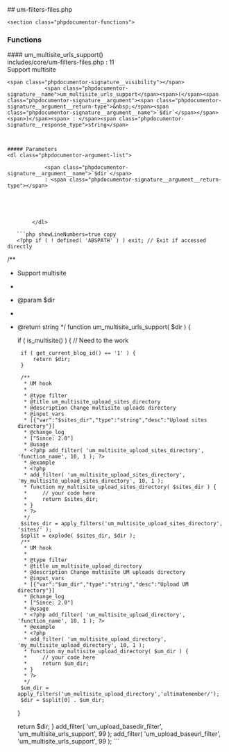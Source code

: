 

<div class="phpdocumentor-element -file">
    ## um-filters-files.php

        

    <section class="phpdocumentor-functions">
### Functions
<div class="phpdocumentor-element -function - ">
 #### um_multisite_urls_support()
       

<div class="phpdocumentor-element-found-in">
    <Link href="../files/includes-core-um-filters-files.html#source-view.11">includes/core/um-filters-files.php</Link> : <span class="phpdocumentor-element-found-in__line">11</span>
</div>

<div class="phpdocumentor-summary">
Support multisite
</div>


    <span class="phpdocumentor-signature__visibility"></span>
                <span class="phpdocumentor-signature__name">um_multisite_urls_support</span><span>(</span><span class="phpdocumentor-signature__argument"><span class="phpdocumentor-signature__argument__return-type">&nbsp;</span><span class="phpdocumentor-signature__argument__name">`$dir`</span></span><span>)</span><span> : </span><span class="phpdocumentor-signature__response_type">string</span>



    ##### Parameters
    <dl class="phpdocumentor-argument-list">
                    
                <span class="phpdocumentor-signature__argument__name">`$dir`</span>
                : <span class="phpdocumentor-signature__argument__return-type"></span>
                            
           
                 

           
            </dl>



<div className="py-4"></div>

</div>
</section>

       ```php showLineNumbers=true copy
       <?php if ( ! defined( 'ABSPATH' ) ) exit; // Exit if accessed directly


/**
 * Support multisite
 *
 * @param $dir
 *
 * @return string
 */
function um_multisite_urls_support( $dir ) {

	if ( is_multisite() ) { // Need to the work

		if ( get_current_blog_id() == '1' ) {
			return $dir;
		}

		/**
		 * UM hook
		 *
		 * @type filter
		 * @title um_multisite_upload_sites_directory
		 * @description Change multisite uploads directory
		 * @input_vars
		 * [{"var":"$sites_dir","type":"string","desc":"Upload sites directory"}]
		 * @change_log
		 * ["Since: 2.0"]
		 * @usage
		 * <?php add_filter( 'um_multisite_upload_sites_directory', 'function_name', 10, 1 ); ?>
		 * @example
		 * <?php
		 * add_filter( 'um_multisite_upload_sites_directory', 'my_multisite_upload_sites_directory', 10, 1 );
		 * function my_multisite_upload_sites_directory( $sites_dir ) {
		 *     // your code here
		 *     return $sites_dir;
		 * }
		 * ?>
		 */
		$sites_dir = apply_filters('um_multisite_upload_sites_directory', 'sites/' );
		$split = explode( $sites_dir, $dir );
		/**
		 * UM hook
		 *
		 * @type filter
		 * @title um_multisite_upload_directory
		 * @description Change multisite UM uploads directory
		 * @input_vars
		 * [{"var":"$um_dir","type":"string","desc":"Upload UM directory"}]
		 * @change_log
		 * ["Since: 2.0"]
		 * @usage
		 * <?php add_filter( 'um_multisite_upload_directory', 'function_name', 10, 1 ); ?>
		 * @example
		 * <?php
		 * add_filter( 'um_multisite_upload_directory', 'my_multisite_upload_directory', 10, 1 );
		 * function my_multisite_upload_directory( $um_dir ) {
		 *     // your code here
		 *     return $um_dir;
		 * }
		 * ?>
		 */
		$um_dir = apply_filters('um_multisite_upload_directory','ultimatemember/');
		$dir = $split[0] . $um_dir;

	}

	return $dir;
}
add_filter( 'um_upload_basedir_filter', 'um_multisite_urls_support', 99 );
add_filter( 'um_upload_baseurl_filter', 'um_multisite_urls_support', 99 );
       ```
</div>
